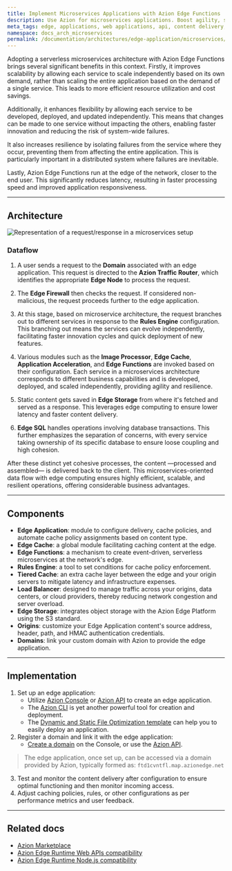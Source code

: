 ```yaml
---
title: Implement Microservices Applications with Azion Edge Functions
description: Use Azion for microservices applications. Boost agility, scale, and cost-efficiency.
meta_tags: edge, applications, web applications, api, content delivery, cdn, serverless, Azion, microservices
namespace: docs_arch_microservices
permalink: /documentation/architectures/edge-application/microservices/
---
```



Adopting a serverless microservices architecture with Azion Edge Functions brings several significant benefits in this context. Firstly, it improves scalability by allowing each service to scale independently based on its own demand, rather than scaling the entire application based on the demand of a single service. This leads to more efficient resource utilization and cost savings.

Additionally, it enhances flexibility by allowing each service to be developed, deployed, and updated independently. This means that changes can be made to one service without impacting the others, enabling faster innovation and reducing the risk of system-wide failures.

It also increases resilience by isolating failures from the service where they occur, preventing them from affecting the entire application. This is particularly important in a distributed system where failures are inevitable.

Lastly, Azion Edge Functions run at the edge of the network, closer to the end user. This significantly reduces latency, resulting in faster processing speed and improved application responsiveness. 

---

## Architecture

![Representation of a request/response in a microservices setup](/assets/docs/images/uploads/microservices-arch.png)

### Dataflow

1. A user sends a request to the **Domain** associated with an edge application. This request is directed to the **Azion Traffic Router**, which identifies the appropriate **Edge Node** to process the request. 

2. The **Edge Firewall** then checks the request. If considered non-malicious, the request proceeds further to the edge application. 

3. At this stage, based on microservice architecture, the request branches out to different services in response to the **Rules Engine** configuration. This branching out means the services can evolve independently, facilitating faster innovation cycles and quick deployment of new features.

4. Various modules such as the **Image Processor**, **Edge Cache**, **Application Acceleration**, and **Edge Functions** are invoked based on their configuration. Each service in a microservices architecture corresponds to different business capabilities and is developed, deployed, and scaled independently, providing agility and resilience.

5. Static content gets saved in **Edge Storage** from where it's fetched and served as a response. This leverages edge computing to ensure lower latency and faster content delivery.

6. **Edge SQL** handles operations involving database transactions. This further emphasizes the separation of concerns, with every service taking ownership of its specific database to ensure loose coupling and high cohesion.

After these distinct yet cohesive processes, the content —processed and assembled— is delivered back to the client. This microservices-oriented data flow with edge computing ensures highly efficient, scalable, and resilient operations, offering considerable business advantages.

---

## Components

- **Edge Application**: module to configure delivery, cache policies, and automate cache policy assignments based on content type.
- **Edge Cache**: a global module facilitating caching content at the edge.
- **Edge Functions**: a mechanism to create event-driven, serverless microservices at the network's edge.
- **Rules Engine**: a tool to set conditions for cache policy enforcement.
- **Tiered Cache**: an extra cache layer between the edge and your origin servers to mitigate latency and infrastructure expenses.  
- **Load Balancer**: designed to manage traffic across your origins, data centers, or cloud providers, thereby reducing network congestion and server overload.
- **Edge Storage**: integrates object storage with the Azion Edge Platform using the S3 standard.
- **Origins**: customize your Edge Application content's source address, header, path, and HMAC authentication credentials.
- **Domains**: link your custom domain with Azion to provide the edge application.
---

## Implementation

1. Set up an edge application:
    - Utilize [Azion Console](https://console.azion.com) or [Azion API](https://api.azion.com/#9c61e0fd-e7aa-4a5f-b29e-7f9d71b98d5f) to create an edge application.
    - The [Azion CLI](https://www.azion.com/en/documentation/products/cli/) is yet another powerful tool for creation and deployment.
    - The [Dynamic and Static File Optimization template](/en/documentation/products/guides/dynamic-and-static-file-optimization-template/) can help you to easily deploy an application.
2. Register a domain and link it with the edge application: 
    - [Create a domain](https://www.azion.com/en/documentation/products/guides/configure-a-domain/) on the Console, or use the [Azion API](https://api.azion.com/#a258eabc-b419-47e6-be68-45c2ce0150dd).
> The edge application, once set up, can be accessed via a domain provided by Azion, typically formed as: `ftd1cvntfl.map.azionedge.net`
3. Test and monitor the content delivery after configuration to ensure optimal functioning and then monitor incoming access.
4. Adjust caching policies, rules, or other configurations as per performance metrics and user feedback.

---

## Related docs

- [Azion Marketplace](/en/documentation/products/marketplace/)
- [Azion Edge Runtime Web APIs compatibility](/en/documentation/products/devtools/azion-edge-runtime/frameworks-compatibility/)
- [Azion Edge Runtime Node.js compatibility](/en/documentation/products/azion-edge-runtime/compatibility/node/)
